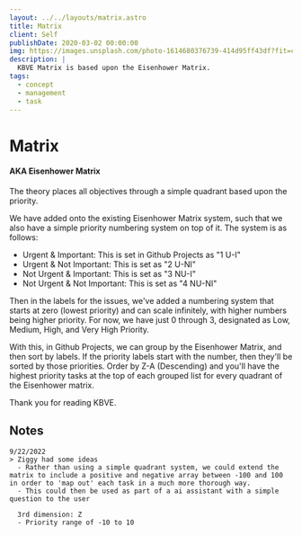 ```yaml
---
layout: ../../layouts/matrix.astro
title: Matrix
client: Self
publishDate: 2020-03-02 00:00:00
img: https://images.unsplash.com/photo-1614680376739-414d95ff43df?fit=crop&w=1400&h=700&q=75
description: |
  KBVE Matrix is based upon the Eisenhower Matrix.
tags:
  - concept
  - management
  - task
---
```


# Matrix
#### AKA Eisenhower Matrix
The theory places all objectives through a simple quadrant based upon the priority.

We have added onto the existing Eisenhower Matrix system, such that we also have a simple priority
numbering system on top of it. The system is as follows:
- Urgent & Important: This is set in Github Projects as "1 U-I"
- Urgent & Not Important: This is set as "2 U-NI"
- Not Urgent & Important: This is set as "3 NU-I"
- Not Urgent & Not Important: This is set as "4 NU-NI"

Then in the labels for the issues, we've added a numbering system that starts at zero (lowest
priority) and can scale infinitely, with higher numbers being higher priority. For now, we have
just 0 through 3, designated as Low, Medium, High, and Very High Priority.

With this, in Github Projects, we can group by the Eisenhower Matrix, and then sort by labels.
If the priority labels start with the number, then they'll be sorted by those priorities. Order by
Z-A (Descending) and you'll have the highest priority tasks at the top of each grouped list for
every quadrant of the Eisenhower matrix.

Thank you for reading KBVE.

## Notes

```
9/22/2022
> Ziggy had some ideas
  - Rather than using a simple quadrant system, we could extend the matrix to include a positive and negative array between -100 and 100 in order to 'map out' each task in a much more thorough way.
  - This could then be used as part of a ai assistant with a simple question to the user

  3rd dimension: Z
  - Priority range of -10 to 10
```